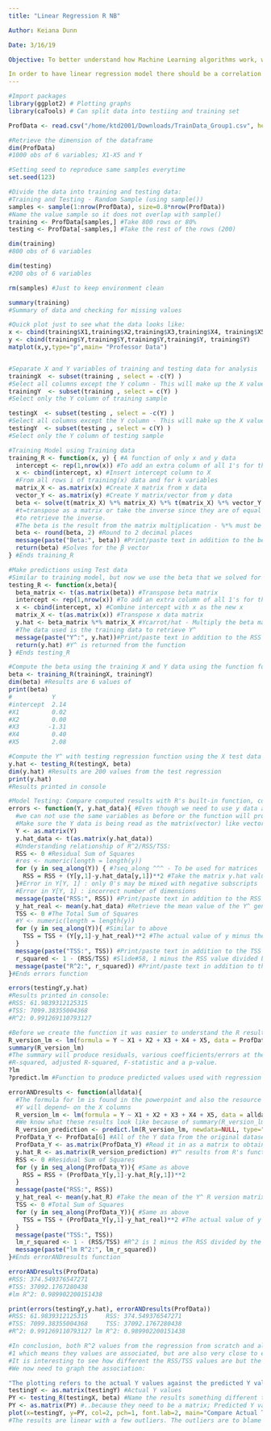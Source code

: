 ```yaml
---
title: "Linear Regression R NB"

Author: Keiana Dunn

Date: 3/16/19

Objective: To better understand how Machine Learning algorithms work, write linear regression algorithm that is able to print coefficients and accuracy metrics, plot actual versus predicted response variables, and compare R^2 results of algorithm to R^2 resluts using lm() and predict(). 

In order to have linear regression model there should be a correlation between the data and the data should be linear. 
---
```


```r
#Import packages
library(ggplot2) # Plotting graphs
library(caTools) # Can split data into testiing and training set 

ProfData <- read.csv("/home/ktd2001/Downloads/TrainData_Group1.csv", header = TRUE)

#Retrieve the dimension of the dataframe
dim(ProfData)
#1000 obs of 6 variables; X1-X5 and Y

#Setting seed to reproduce same samples everytime
set.seed(123)

#Divide the data into training and testing data:
#Training and Testing - Random Sample (using sample())
samples <- sample(1:nrow(ProfData), size=0.8*nrow(ProfData))
#Name the value sample so it does not overlap with sample()
training <- ProfData[samples,] #Take 800 rows or 80%
testing <- ProfData[-samples,] #Take the rest of the rows (200)

dim(training)
#800 obs of 6 variables

dim(testing)
#200 obs of 6 variables

rm(samples) #Just to keep environment clean

summary(training)
#Summary of data and checking for missing values

#Quick plot just to see what the data looks like:
x <- cbind(training$X1,training$X2,training$X3,training$X4, training$X5)
y <- cbind(training$Y,training$Y,training$Y,training$Y, training$Y)
matplot(x,y,type="p",main= "Professor Data")


#Separate X and Y variables of training and testing data for analysis
trainingX  <- subset(training , select = -c(Y) )
#Select all columns except the Y column - This will make up the X values for training.
trainingY  <- subset(training , select = c(Y) )
#Select only the Y column of training sample

testingX  <- subset(testing , select = -c(Y) )
#Select all columns except the Y column - This will make up the X values for testing.
testingY  <- subset(testing , select = c(Y) )
#Select only the Y column of testing sample

#Training Model using Training data 
training_R <- function(x, y) { #A function of only x and y data
  intercept <- rep(1,nrow(x)) #To add an extra column of all 1's for the same amount of rows in x data
  x <- cbind(intercept, x) #Insert intercept column to X
  #From all rows i of training(x) data and for k variables
  matrix_X <- as.matrix(x) #Create X matrix from x data
  vector_Y <- as.matrix(y) #Create Y matrix/vector from y data
  beta <- solve(t(matrix_X) %*% matrix_X) %*% t(matrix_X) %*% vector_Y #The Y matrix is actually a vector  
  #t=transpose as a matrix or take the inverse since they are of equal values, goal is to multiply the original matrix by the transposed version
  #to retrieve the inverse. 
  #The beta is the result from the matrix multiplication - %*% must be used because we want the product of matrices, not standard multiplcation.
  beta <- round(beta, 2) #Round to 2 decimal places
  message(paste("Beta:", beta)) #Print/paste text in addition to the beta numerical values when you run the function in the console
  return(beta) #Solves for the β vector
} #Ends training_R

#Make predictions using Test data 
#Similar to training model, but now we use the beta that we solved for in the training to get Y^
testing_R <- function(x,beta){
  beta_matrix <- t(as.matrix(beta)) #Transpose beta matrix
  intercept <- rep(1,nrow(x)) #To add an extra column of all 1's for the same amount of rows in x data
  x <- cbind(intercept, x) #Combine intercept with x as the new x
  matrix_X <- t(as.matrix(x)) #Transpose x data matrix
  y.hat <- beta_matrix %*% matrix_X #Ycarrot/hat - Multiply the beta matrix by the x data matrix
  #The data used is the training data to retrieve Y^
  message(paste("Y^:", y.hat))#Print/paste text in addition to the RSS numerical value when you run the function in the console
  return(y.hat) #Y^ is returned from the function
} #Ends testing_R

#Compute the beta using the training X and Y data using the function for training regression that we just created:
beta <- training_R(trainingX, trainingY)
dim(beta) #Results are 6 values of 
print(beta)
#           Y
#intercept  2.14
#X1         0.02
#X2         0.00
#X3        -1.31
#X4         0.40
#X5         2.08

#Compute the Y^ with testing regression function using the X test data and the beta values retrieved from the training regression
y.hat <- testing_R(testingX, beta)
dim(y.hat) #Results are 200 values from the test regression
print(y.hat)
#Results printed in console

#Model Testing: Compare computed results with R's built-in function, compute R^2
errors <- function(Y, y.hat_data){ #Even though we need to use y data and y.hat data, 
  #we can not use the same variables as before or the function will produce errors and use the wrong values.
  #Make sure the Y data is being read as the matrix(vector) like vector_Y
  Y <- as.matrix(Y)
  y.hat_data <- t(as.matrix(y.hat_data))
  #Understanding relationship of R^2/RSS/TSS: 
  RSS <- 0 #Residual Sum of Squares
  #res <- numeric(length = length(y)) 
  for (y in seq_along(Y)) { #?seq_along ^^^ - To be used for matrices
    RSS = RSS + (Y[y,1]-y.hat_data[y,1])**2 #Take the matrix y.hat values and subtract it from the Y data and square the result
  }#Error in Y[Y, 1] : only 0's may be mixed with negative subscripts
  #Error in Y[Y, 1] : incorrect number of dimensions
  message(paste("RSS:", RSS)) #Print/paste text in addition to the RSS numerical value when you run the function in the console
  y_hat_real <- mean(y.hat_data) #Retrieve the mean value of the Y^ generated values
  TSS <- 0 #The Total Sum of Squares
  #Y <- numeric(length = length(y)) 
  for (y in seq_along(Y)){ #Similar to above
    TSS = TSS + (Y[y,1]-y_hat_real)**2 #The actual value of y minus the mean, squared
  }
  message(paste("TSS:", TSS)) #Print/paste text in addition to the TSS numerical value when you run the function in the console
  r_squared <- 1 - (RSS/TSS) #Slide#58, 1 minus the RSS value divided by the TSS value
  message(paste("R^2:", r_squared)) #Print/paste text in addition to the R^2 numerical value when you run the function in the console
}#Ends errors function

errors(testingY,y.hat)
#Results printed in console:
#RSS: 61.9839312125315
#TSS: 7099.38355004368
#R^2: 0.991269110793127

#Before we create the function it was easier to understand the R results using the built in lm function with our data:
R_version_lm <- lm(formula = Y ~ X1 + X2 + X3 + X4 + X5, data = ProfData) 
summary(R_version_lm)
#The summary will produce residuals, various coefficients/errors at the intercepts, residual standard error, multiple
#R-squared, adjusted R-squared, F-statistic and a p-value.
?lm
?predict.lm #Function to produce predicted values used with regression

errorANDresults <- function(alldata){
  #The formula for lm is found in the powerpoint and also the resource on the next line. We have 5 X columns so we will use X1-X5, the
  #Y will depend~ on the X columns
  R_version_lm <- lm(formula = Y ~ X1 + X2 + X3 + X4 + X5, data = alldata) 
  #We know what these results look like because of summary(R_version_lm) used above
  R_version_prediction <- predict.lm(R_version_lm, newdata=NULL, type="response") 
  ProfData_Y <- ProfData[6] #All of the Y data from the original dataset (1,000obs)
  ProfData_Y <- as.matrix(ProfData_Y) #Read it in as a matrix to obtain lm R^2 
  y.hat_R <- as.matrix(R_version_prediction) #Y^ results from R's functions
  RSS <- 0 #Residual Sum of Squares
  for (y in seq_along(ProfData_Y)){ #Same as above
    RSS = RSS + (ProfData_Y[y,1]-y.hat_R[y,1])**2
  }
  message(paste("RSS:", RSS))
  y_hat_real <- mean(y.hat_R) #Take the mean of the Y^ R version matrix
  TSS <- 0 #Total Sum of Squares
  for (y in seq_along(ProfData_Y)){ #Same as above
    TSS = TSS + (ProfData_Y[y,1]-y_hat_real)**2 #The actual value of y minus the mean, squared
  }
  message(paste("TSS:", TSS))
  lm_r_squared <- 1 - (RSS/TSS) #R^2 is 1 minus the RSS divided by the TSS from above
  message(paste("lm R^2:", lm_r_squared))
}#Ends errorANDresults function

errorANDresults(ProfData)
#RSS: 374.549376547271
#TSS: 37092.1767280438
#lm R^2: 0.989902200151438

print(errors(testingY,y.hat), errorANDresults(ProfData))
#RSS: 61.9839312125315     RSS: 374.549376547271
#TSS: 7099.38355004368     TSS: 37092.1767280438
#R^2: 0.991269110793127 lm R^2: 0.989902200151438

#In conclusion, both R^2 values from the regression from scratch and also using he built in functions with R are close to 
#1 which means they values are associated, but are also very close to each other. 
#It is interesting to see how different the RSS/TSS values are but the R^2 value is still extremeley close.
#We now need to graph the association:

"The plotting refers to the actual Y values against the predicted Y values"
testingY <- as.matrix(testingY) #Actual Y values
PY <- testing_R(testingX, beta) #Name the results something different this time.
PY <- as.matrix(PY) #..because they need to be a matrix; Predicted Y values, #Does not work if they are not matrices
plot(x=testingY, y=PY, col=2, pch=1, font.lab=2, main="Compare Actual Testing Y Values to Predicted Values",xlab = "Testing Y Values", ylab="Predicted Values")
#The results are linear with a few outliers. The outliers are to blame for the R^2 results not being even closer to 1.


```
